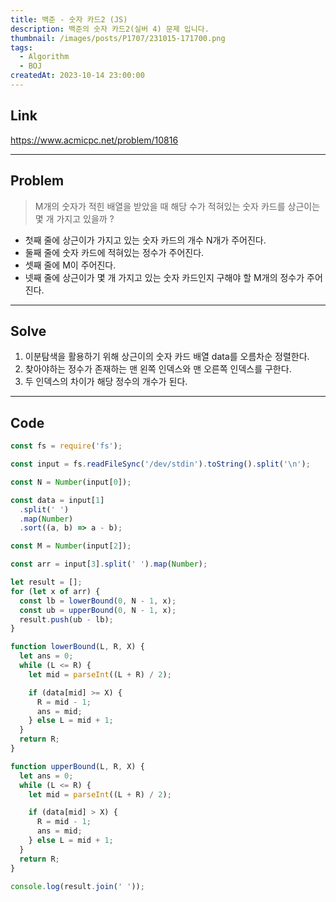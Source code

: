 ```yaml
---
title: 백준 - 숫자 카드2 (JS)
description: 백준의 숫자 카드2(실버 4) 문제 입니다.
thumbnail: /images/posts/P1707/231015-171700.png
tags:
  - Algorithm
  - BOJ
createdAt: 2023-10-14 23:00:00
---
```


## Link

https://www.acmicpc.net/problem/10816

<hr />

## Problem

> M개의 숫자가 적힌 배열을 받았을 때 해당 수가 적혀있는 숫자 카드를 상근이는 몇 개 가지고 있을까 ?

- 첫째 줄에 상근이가 가지고 있는 숫자 카드의 개수 N개가 주어진다.
- 둘째 줄에 숫자 카드에 적혀있는 정수가 주어진다.
- 셋째 줄에 M이 주어진다.
- 넷째 줄에 상근이가 몇 개 가지고 있는 숫자 카드인지 구해야 할 M개의 정수가 주어진다.

<hr />

## Solve

1. 이분탐색을 활용하기 위해 상근이의 숫자 카드 배열 data를 오름차순 정렬한다.
2. 찾아야하는 정수가 존재하는 맨 왼쪽 인덱스와 맨 오른쪽 인덱스를 구한다.
3. 두 인덱스의 차이가 해당 정수의 개수가 된다.

<hr />

## Code

```javascript
const fs = require('fs');

const input = fs.readFileSync('/dev/stdin').toString().split('\n');

const N = Number(input[0]);

const data = input[1]
  .split(' ')
  .map(Number)
  .sort((a, b) => a - b);

const M = Number(input[2]);

const arr = input[3].split(' ').map(Number);

let result = [];
for (let x of arr) {
  const lb = lowerBound(0, N - 1, x);
  const ub = upperBound(0, N - 1, x);
  result.push(ub - lb);
}

function lowerBound(L, R, X) {
  let ans = 0;
  while (L <= R) {
    let mid = parseInt((L + R) / 2);

    if (data[mid] >= X) {
      R = mid - 1;
      ans = mid;
    } else L = mid + 1;
  }
  return R;
}

function upperBound(L, R, X) {
  let ans = 0;
  while (L <= R) {
    let mid = parseInt((L + R) / 2);

    if (data[mid] > X) {
      R = mid - 1;
      ans = mid;
    } else L = mid + 1;
  }
  return R;
}

console.log(result.join(' '));
```
